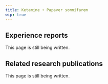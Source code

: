 ---
title: Ketamine + Papaver somnifarem
wip: true
---

## Experience reports

This page is still being written.

## Related research publications

This page is still being written.

